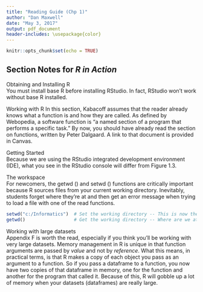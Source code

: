 ---
title: "Reading Guide (Chp 1)"
author: "Dan Maxwell"
date: "May 3, 2017"
output: pdf_document 
header-includes: \usepackage{color}
---

```{r setup, include=FALSE}
knitr::opts_chunk$set(echo = TRUE)
```

## Section Notes for *R in Action*

\textcolor{red}{1.2} Obtaining and Installing R  
You must install base R before installing RStudio.  In fact, RStudio won't work without base R installed. \newline

\textcolor{red}{1.3} Working with R
In this section, Kabacoff assumes that the reader already knows what a function is and how they are called.  As defined by Webopedia, a software function is "a named section of a program that performs a specific task."  By now, you should have already read the section on functions, written by Peter Dalgaard.  A link to that document is provided in Canvas. \newline

\textcolor{red}{1.3.1} Getting Started  
Because we are using the RStudio integrated development environment (IDE), what you see in the RStudio console will differ from Figure 1.3. \newline 

\textcolor{red}{1.3.3} The workspace  
For newcomers, the getwd () and setwd () functions are critically important because R sources files from your current working directory.  Inevitably, students forget where they're at and then get an error message when trying to load a file with one of the read functions. \newline

```{r}
setwd("c:/Informatics")  # Set the working directory -- This is now the default directory
getwd()                  # Get the working directory -- Where are we at?
```

\textcolor{red}{1.7} Working with large datasets  
Appendix F is worth the read, especially if you think you'll be working with very large datasets.  Memory management in R is unique in that function arguments are passed by *value* and not by *reference*.  What this means, in practical terms, is that R makes a copy of each object you pass as an argument to a function.  So if you pass a dataframe to a function, you now have two copies of that dataframe in memory, one for the function and another for the program that called it.  Because of this, R will gobble up a lot of memory when your datasets (dataframes) are really large. \newline



